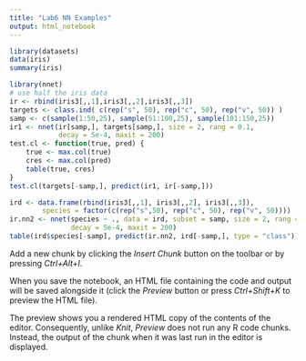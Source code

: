 ---
title: "Lab6 NN Examples"
output: html_notebook
---
```{r}
library(datasets)
data(iris)
summary(iris)
```
```{r}
library(nnet)
# use half the iris data
ir <- rbind(iris3[,,1],iris3[,,2],iris3[,,3])
targets <- class.ind( c(rep("s", 50), rep("c", 50), rep("v", 50)) )
samp <- c(sample(1:50,25), sample(51:100,25), sample(101:150,25))
ir1 <- nnet(ir[samp,], targets[samp,], size = 2, rang = 0.1,
            decay = 5e-4, maxit = 200)
test.cl <- function(true, pred) {
    true <- max.col(true)
    cres <- max.col(pred)
    table(true, cres)
}
test.cl(targets[-samp,], predict(ir1, ir[-samp,]))
```


```{r}
ird <- data.frame(rbind(iris3[,,1], iris3[,,2], iris3[,,3]),
        species = factor(c(rep("s",50), rep("c", 50), rep("v", 50))))
ir.nn2 <- nnet(species ~ ., data = ird, subset = samp, size = 2, rang = 0.1,
               decay = 5e-4, maxit = 200)
table(ird$species[-samp], predict(ir.nn2, ird[-samp,], type = "class"))
```

Add a new chunk by clicking the *Insert Chunk* button on the toolbar or by pressing *Ctrl+Alt+I*.

When you save the notebook, an HTML file containing the code and output will be saved alongside it (click the *Preview* button or press *Ctrl+Shift+K* to preview the HTML file).

The preview shows you a rendered HTML copy of the contents of the editor. Consequently, unlike *Knit*, *Preview* does not run any R code chunks. Instead, the output of the chunk when it was last run in the editor is displayed.
